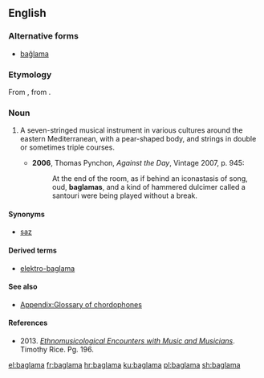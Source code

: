 ==English==
{{wikipedia}}

===Alternative forms===
* [[bağlama]]

===Etymology===
From {{etyl|tr|en}} {{m|tr|bağlama}}, from {{m|tr|bağlamak||to tie}}.

===Noun===
{{en-noun}}

# {{label|en|musical instrument}} A seven-stringed musical instrument in various cultures around the eastern Mediterranean, with a pear-shaped body, and strings in double or sometimes triple courses.
#* '''2006''', Thomas Pynchon, ''Against the Day'', Vintage 2007, p. 945:
#*: At the end of the room, as if behind an iconastasis of song, oud, '''baglamas''', and a kind of hammered dulcimer called a santouri were being played without a break.

====Synonyms====
* [[saz]]

====Derived terms====
* [[elektro-baglama]]

====See also====
* [[Appendix:Glossary of chordophones]]

====References====
* 2013. [https://books.google.com/books?id=_syhAgAAQBAJ&pg=PA196&dq=baglama+is&hl=en&sa=X&ved=0CDsQ6AEwBWoVChMIlvnJ2ZW5xwIVwjU-Ch3bJAR2#v=onepage&q=baglama%20is&f=false ''Ethnomusicological Encounters with Music and Musicians'']. Timothy Rice. Pg. 196.

[[el:baglama]]
[[fr:baglama]]
[[hr:baglama]]
[[ku:baglama]]
[[pl:baglama]]
[[sh:baglama]]